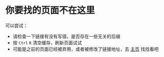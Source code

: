 # 你要找的页面不在这里

可以尝试：

- 请检查一下链接有没有写错，是否存在一些无关的后缀
- 按 `Ctrl` `R` 清空缓存，刷新页面试试
- 可能是之前的页面已经被弃用，或者被修改了链接地址，去 [主页](/) 找找看吧
